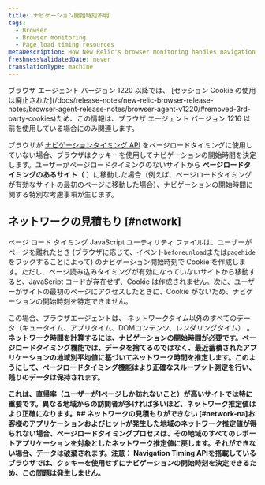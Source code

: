 ```yaml
---
title: ナビゲーション開始時刻不明
tags:
  - Browser
  - Browser monitoring
  - Page load timing resources
metaDescription: How New Relic's browser monitoring handles navigation start time when the navigation timing API is unavailable.
freshnessValidatedDate: never
translationType: machine
---
```


<Callout variant="important">
  ブラウザ エージェント バージョン 1220 以降では、 [セッション Cookie の使用は廃止された](/docs/release-notes/new-relic-browser-release-notes/browser-agent-release-notes/browser-agent-v1220/#removed-3rd-party-cookies)ため、この情報は、ブラウザ エージェント バージョン 1216 以前を使用している場合にのみ関連します。
</Callout>

ブラウザが [ナビゲーションタイミング API](/docs/browser/new-relic-browser/browser-agent-apis/navigation-timing-api) をページロードタイミングに使用していない場合、ブラウザはクッキーを使用してナビゲーションの開始時間を決定します。ユーザーがページロードタイミングのないサイトから **ページロードタイミングのあるサイト（** ）に移動した場合（例えば、ページロードタイミングが有効なサイトの最初のページに移動した場合）、ナビゲーションの開始時間に関する特別な考慮事項が生じます。

## ネットワークの見積もり [#network]

ページ ロード タイミング JavaScript ユーティリティ ファイルは、ユーザーがページを離れたとき (ブラウザに応じて、イベント`beforeunload`または`pagehide`をフックすることによって) のナビゲーション開始時刻で Cookie を作成します。ただし、ページ読み込みタイミングが有効になっていないサイトから移動すると、JavaScript コードが存在せず、Cookie は作成されません。次に、ユーザーがサイトの最初のページにアクセスしたときに、Cookie がないため、ナビゲーションの開始時刻を特定できません。

この場合、ブラウザエージェントは、 ネットワークタイム以外のすべてのデータ（キュータイム、アプリタイム、DOMコンテンツ、レンダリングタイム） **。ネットワーク時間を計算するには、ナビゲーションの開始時間が必要です。ページロードタイミング機能では、データを捨てるのではなく、最近蓄積されたアプリケーションの地域別平均値に基づいてネットワーク時間を推定します。このようにして、ページロードタイミング機能はより正確なスループット測定を行い、残りのデータは保持されます。**

**これは、直帰率（ユーザーが1ページしか訪れないこと）が高いサイトでは特に重要です。異なる地域からの訪問者が多ければ多いほど、ネットワーク推定値はより正確になります。## ネットワークの見積もりができない [#network-na]お客様のアプリケーションおよびヒットが発生した地域のネットワーク推定値が得られない場合、ページロードタイミングプロセスは、その地域のすべてのレポートアプリケーションを対象としたネットワーク推定値に戻します。それができない場合、データは破棄されます。**注意：** Navigation Timing APIを搭載しているブラウザでは、クッキーを使用せずにナビゲーションの開始時刻を決定できるため、この問題は発生しません。**